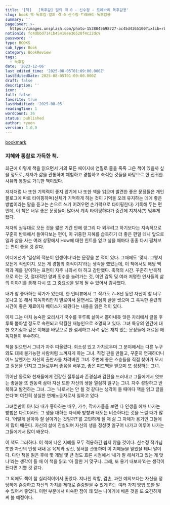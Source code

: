 ```yaml
---
title: '[책]   [독후감] 일의 격 0 - 신수정 - 트레바리 독후감용'
slug: book-책-독후감-일의-격-0-신수정-트레바리-독후감용
summary: ''
pageCover: >-
  https://images.unsplash.com/photo-1538045698727-ac45d4365100?ixlib=rb-4.0.3&q=85&fm=jpg&crop=entropy&cs=srgb
notionId: fc4dbbd7141b45418ee36520f4c22dc9
password: ''
type: BOOKS
sub_type: Book
category: BookReview
tags:
  - 독후감
date: '2023-12-06'
last_edited_time: '2025-08-05T01:09:00.000Z'
lastEditedDate: 2025-08-05T01:09:00.000Z
draft: false
description: ''
icon: ''
full: false
favorite: true
lastModified: '2025-08-05'
readingTime: 1
wordCount: 36
status: published
author: ryoon
version: 1.0.0
---
```


[bookmark](https://www.aladin.co.kr/shop/wproduct.aspx?ISBN=K712733478&start=pnaver_02)


### **지혜와 통찰로 가득한 책.**


최근에 이렇게 책을 읽으면서 거의 모든 페이지에 연필로 줄을 죽죽 그은 책이 있을까 싶을 정도로, 저자가 삶을 관통하며 체험하고 경험하고 축적한 것들을 바탕으로 한 진귀한 사유와 통찰로 가득한 책이었다.


저자처럼 나 또한 기억력이 좋지 않기에 나 또한 책을 읽으며 발견한 좋은 문장들은 개인 블로그에 따로 타이핑하며(신체가 기억하게 하는 것이 기억을 오래 유지하는 데에 좋은 방법이라는 말을 듣고는 손으로 쓰기 어려우면 손가락으로 타이핑한다) 기록해 두는 편인데, 이 책은 너무 좋은 문장들이 많아서 계속 타이핑하다가 중간에 지쳐서(?) 멈추게 됐다.


저자의 권유대로 모든 것을 짧은 기간 안에 깡그리 다 외우려고 하기보다는 지속적으로 꾸준히 반복해서 들여다보는 편이, 이 귀중한 지혜를 습득하기 더 좋은 편일 테니 앞으로 일과 삶을 사는 여러 상황에서 How에 대한 힌트를 얻고 싶을 때마다 종종 다시 펼쳐보는 편이 좋을 것 같다.


어디에선가 ‘일상의 적분이 인생이다’라는 문장을 본 적이 있다. 그때에도 ‘맞지. 그렇지 모든게 적립이지. 모든 게 경험의 축적이지’라는 생각을 했었는데, 이 책에서도 해당 맥락과 궤를 같이하는 표현이 자주 나와서 아 하고 감탄했다. 축적의 시간. 꾸준히 반복적으로 하는 것, 절대적인 양과 횟수를 늘려가는 것, 이안 감독 및 여러 저명한 인사들의 삶의 이야기를 통해 다시 또 그 중요성을 알게 될 수 있어서 감사했다.


내가 참 좋아하는 작가가 있는데, 한 인터뷰에서 그 작가도 7~8년 동안 자신이 참 너무 못나고 못 해서 지독하리만치 별로여서 울면서도 열심히 글을 썻으며 그 혹독한 훈련의 시간이 좋은 재료이자 베이스가 돼줬다는 내용을 읽은 적이 있다.


이제 그는 마치 능숙한 요리사가 국수를 후루룩 삶아서 뽑아내듯 앉은 자리에서 글을 후루룩 뽑아낼 정도로 숙련되고 탁월한 재능인으로 조명되고 있다. 그녀 특유의 인간에 대한 호기심과 깊은 이해를 바탕으로 한 섬세하고 사려 깊은 재치 있는 문장들에 매료된 애독자들이 무수하다.


책을 읽으면서 그녀가 자주 떠올랐다. 희소성 있고 가치로우며 그 분야에서는 다른 누구와도 대체 불가능한 사람처럼 느껴지게 하는 그녀. 직접 판을 만들고, 꾸준히 연재하더니 어느 날엔가는 자신의 출판사를 차려버린 그녀. 주변에 좋은 스승들을 직접 찾아가 모시고 질문을 던지고 그들로부터 좋음을 배우고, 좋은 피드백을 받으며 또 성장하는 그녀.


뛰어난 동료와 천재들에게 건강한 질투심과 존경심과 감탄을 드러내고 그들에게서 엿보는 좋음을 또 원동력 삼아 자신 또한 자신의 생을 열심히 일구는 그녀. 자주 성찰하고 반복하고 발전하는 그녀. 그는 ‘나로서는 안 될 것 같다는 생각이 들 때마다 책을 읽고 글을 쓴다’며 여전히 성실한 연재노동자로서 일하고 있다.


그녀뿐만이 아니라 내가 좋아하는 배우, 가수, 작사가들을 보면 다 인생을 헤쳐 나가는 방법은 다르더라도 그 생을 대하는 자세와 방향과 태도는 비슷하다는 것을 느낄 때가 많다. ‘어떻게 살아야 잘 살아가는 것일까?’를 고민하게 될 때 삶 그 자체가 용기인 그들에게 많이 배운다. 자신의 삶에 진실되며 자신의 생을 정성껏 일구어 나가고 이루어 나가는 그들에게서 많이 배운다.


이 책도 그러하다. 이 책에 나온 지혜를 모두 적용하긴 쉽지 않을 것이다. 신수정 작가님 또한 자신의 인생 내내 온 육체와 정신, 정서를 관통하며 이 지혜들을 얻었을 테니 말이다. 다만 책을 읽은 후에 몇 개월 몇 년 정도 흐른 시점에서 ‘내가 잘 헤쳐가고 있는 게 맞나’라는 생각이 들 때 이 책을 읽고 ‘아 잘한 거 맞구나. 그래, 또 용기 내보자’라는 생각이 든다면 기쁠 것 같다.


그 외에도 책이 참 실리적이어서 좋았다. 지나친 착함, 겸손, 과한 예의보다는 자신을 정당하게 존중하고 자신의 가치를 제대로 존중받을 수 있게 하는 여러 가지 방법 또한 알 수 있어서 좋았다. 이런 부분에서 미숙한 점이 꽤 있는 나이기에 배운 것을 또 요긴하게 써 볼 예정이다.

